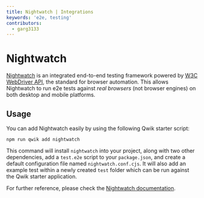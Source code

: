 ```yaml
---
title: Nightwatch | Integrations
keywords: 'e2e, testing'
contributors:
  - garg3133
---
```


# Nightwatch

[Nightwatch](https://nightwatchjs.org) is an integrated end-to-end testing framework powered by [W3C WebDriver API](https://w3c.github.io/webdriver/), the standard for browser automation.
This allows Nightwatch to run e2e tests against _real browsers_ (not browser engines) on both desktop and mobile platforms.

## Usage

You can add Nightwatch easily by using the following Qwik starter script:

```shell
npm run qwik add nightwatch
```

This command will install `nightwatch` into your project, along with two other dependencies, add a `test.e2e` script to your `package.json`, and create a default configuration file named `nightwatch.conf.cjs`.
It will also add an example test within a newly created `test` folder which can be run against the Qwik starter application.

For further reference, please check the [Nightwatch documentation](https://nightwatchjs.org/guide/).

